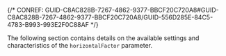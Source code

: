 

{/* CONREF: GUID-C8AC828B-7267-4862-9377-BBCF20C720A8#GUID-C8AC828B-7267-4862-9377-BBCF20C720A8/GUID-556D285E-84C5-4783-B993-993E2F0C88AF  */}

The following section contains details on the available settings and characteristics of the `horizontalFactor`  parameter.
